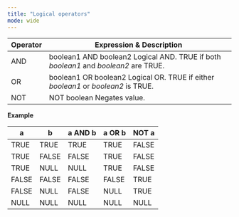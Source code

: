 ```yaml
---
title: "Logical operators"
mode: wide
---
```


| Operator | Expression & Description                                                              |
| -------- | ------------------------------------------------------------------------------------- |
| AND      | boolean1 AND boolean2  Logical AND.  TRUE if both _boolean1_ and _boolean2_ are TRUE. |
| OR       | boolean1 OR boolean2  Logical OR.  TRUE if either _boolean1_ or _boolean2_ is TRUE.   |
| NOT      | NOT boolean  Negates value.                                                           |

**Example**

| a     | b     | a AND b | a OR b | NOT a |
| ----- | ----- | ------- | ------ | ----- |
| TRUE  | TRUE  | TRUE    | TRUE   | FALSE |
| TRUE  | FALSE | FALSE   | TRUE   | FALSE |
| TRUE  | NULL  | NULL    | TRUE   | FALSE |
| FALSE | FALSE | FALSE   | FALSE  | TRUE  |
| FALSE | NULL  | FALSE   | NULL   | TRUE  |
| NULL  | NULL  | NULL    | NULL   | NULL  |
